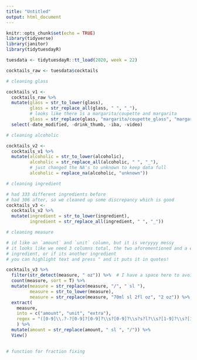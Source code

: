 ```yaml
---
title: "Untitled"
output: html_document
---
```


```r
knitr::opts_chunk$set(echo = TRUE)
library(tidyverse)
library(janitor)
library(tidytuesdayR)
```

```r
tuesdata <- tidytuesdayR::tt_load(2020, week = 22)

cocktails_raw <- tuesdata$cocktails
```

```r
# cleaning glass

cocktails_v1 <- 
  cocktails_raw %>%
  mutate(glass = str_to_lower(glass),
         glass = str_replace_all(glass, " ", "_"),
         # looks like there is a margarita/coupette and margarita
         glass = str_replace(glass, "margarita/coupette_glass", "margarita_glass")) %>%
  select(-date_modified, -drink_thumb, -iba, -video)

# cleaning alcoholic

cocktails_v2 <-
  cocktails_v1 %>% 
  mutate(alcoholic = str_to_lower(alcoholic),
         alcoholic = str_replace_all(alcoholic, " ", "_"),
         # just changed the NA's to unknown to keep data full
         alcoholic = replace_na(alcoholic, "unknown"))

# cleaning ingredient

# had 333 different ingredients before
# had 306 after, so we cleaned up some discrepancy which is good
cocktails_v3 <-
  cocktails_v2 %>%
  mutate(ingredient = str_to_lower(ingredient),
         ingredient = str_replace_all(ingredient, " ", "_")) 

# cleaning measure

# id like an `amount` and `unit` column, but it is veryyyy messy
# it looks like we need 3 columns total, the two aforementioned and a either `TRUE` to indicate original
# ingredient, or if its another ingredient
# you can highlight text and press " and it puts it in quotes!

cocktails_v3 %>%
  filter(str_detect(measure, " oz")) %>%  # I have a space here to avoid things like fr`oz`en
  count(measure, sort = T) %>%
  mutate(measure = str_replace(measure, "/", " sl "),
         measure = str_to_lower(measure),
         measure = str_replace(measure, "70ml sl 2fl oz", "2 oz")) %>%
  extract(
    measure,
    into = c("amount", "unit", "extra"),
    regex = "([0-9]\\.?-?[0-9]?[0-9]?\\s?[0-9]?\\s?s?l?\\s?[1-9]?\\s?[1-9]?[0-9]?)(oz)(\\s[a-z].*)?"
    ) %>%
  mutate(amount = str_replace(amount, " sl ", "/")) %>% 
  View()

 
# function for fraction fixing

                                       
```

